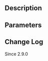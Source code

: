 == Description ==

== Parameters ==

{{Parameter|$post_id|integer| The ID of a post.}}
{{Parameter|$msg|bool/string|A message|optional|<tt>false</tt>}}

== Change Log ==

Since 2.9.0

{{Stub}}
